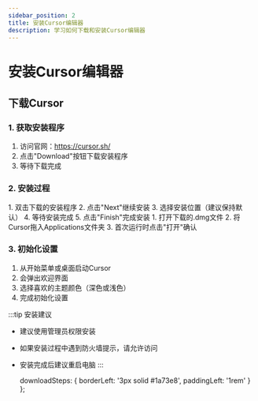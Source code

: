 ```yaml
---
sidebar_position: 2
title: 安装Cursor编辑器
description: 学习如何下载和安装Cursor编辑器
---
```



# 安装Cursor编辑器

## 下载Cursor

<div className="download-steps">

### 1. 获取安装程序
1. 访问官网：https://cursor.sh/
2. 点击"Download"按钮下载安装程序
3. 等待下载完成

### 2. 安装过程
<Tabs>
  <TabItem value="windows" label="Windows" default>
    1. 双击下载的安装程序
    2. 点击"Next"继续安装
    3. 选择安装位置（建议保持默认）
    4. 等待安装完成
    5. 点击"Finish"完成安装
  </TabItem>
  <TabItem value="mac" label="macOS">
    1. 打开下载的.dmg文件
    2. 将Cursor拖入Applications文件夹
    3. 首次运行时点击"打开"确认
  </TabItem>
</Tabs>

### 3. 初始化设置
1. 从开始菜单或桌面启动Cursor
2. 会弹出欢迎界面
3. 选择喜欢的主题颜色（深色或浅色）
4. 完成初始化设置

</div>

:::tip 安装建议
- 建议使用管理员权限安装
- 如果安装过程中遇到防火墙提示，请允许访问
- 安装完成后建议重启电脑
:::

  downloadSteps: {
    borderLeft: '3px solid #1a73e8',
    paddingLeft: '1rem'
  }
}; 
